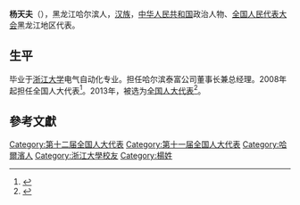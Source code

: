 '''杨天夫'''（{{bd|1961年||}}），黑龙江哈尔滨人，[[汉族|汉族]]，[[中华人民共和国|中华人民共和国]]政治人物、[[全国人民代表大会|全国人民代表大会]]黑龙江地区代表。

==生平==
毕业于[[浙江大学|浙江大学]]电气自动化专业。担任哈尔滨泰富公司董事长兼总经理。2008年起担任全国人大代表<ref>{{cite news|title=全国人大代表信息-杨天夫|url= http://210.82.31.1:8084/delegate/viewDelegate.action?dbid=110578|accessdate=2013-04-05|newspaper=全国人大网|archive-url=https://web.archive.org/web/20140312212304/http://www.npc.gov.cn/delegate/viewDelegate.action?dbid=110578|archive-date=2014-03-12|dead-url=yes}}</ref>。2013年，被选为[[全国人大代表|全国人大代表]]<ref>{{cite news|title=全国人大代表信息-杨天夫|url= http://210.82.31.1:8084/delegate/viewDelegate.action?dbid=120556|accessdate=2013-03-28|newspaper=全国人大网|archive-url=https://web.archive.org/web/20140313001004/http://www.npc.gov.cn/delegate/viewDelegate.action?dbid=120556|archive-date=2014-03-13|dead-url=yes}}</ref>。

==參考文獻==
{{reflist}}
{{中国政治人物小作品}}
{{Authority control}}
{{DEFAULTSORT:Y}}
[[Category:第十二届全国人大代表|Category:第十二届全国人大代表]]
[[Category:第十一届全国人大代表|Category:第十一届全国人大代表]]
[[Category:哈爾濱人|Category:哈爾濱人]]
[[Category:浙江大學校友|Category:浙江大學校友]]
[[Category:楊姓|Category:楊姓]]